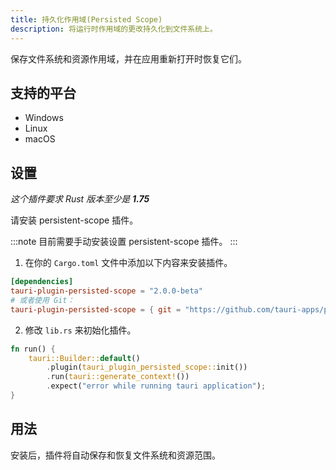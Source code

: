 ```yaml
---
title: 持久化作用域(Persisted Scope)
description: 将运行时作用域的更改持久化到文件系统上。
---
```



<PluginLinks plugin="persisted-scope" showJsLinks={false} />

保存文件系统和资源作用域，并在应用重新打开时恢复它们。

## 支持的平台

- Windows
- Linux
- macOS

## 设置

_这个插件要求 Rust 版本至少是  **1.75**_

请安装 persistent-scope 插件。

:::note
目前需要手动安装设置 persistent-scope 插件。
:::

1. 在你的 `Cargo.toml` 文件中添加以下内容来安装插件。

```toml title="src-tauri/Cargo.toml"
[dependencies]
tauri-plugin-persisted-scope = "2.0.0-beta"
# 或者使用 Git：
tauri-plugin-persisted-scope = { git = "https://github.com/tauri-apps/plugins-workspace", branch = "v2" }
```

2. 修改 `lib.rs` 来初始化插件。

```rust title="src-tauri/src/lib.rs" {3}
fn run() {
    tauri::Builder::default()
        .plugin(tauri_plugin_persisted_scope::init())
        .run(tauri::generate_context!())
        .expect("error while running tauri application");
}
```

## 用法

安装后，插件将自动保存和恢复文件系统和资源范围。
